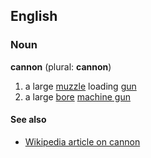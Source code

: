 ==English==
===Noun===
'''cannon''' (plural: '''cannon''')
#a large [[muzzle]] loading [[gun]]
#a large [[bore]] [[machine gun]]
====See also====
*[[en:cannon|Wikipedia article on cannon]]